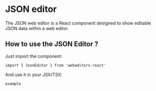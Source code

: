 
# JSON editor

The JSON web editor is a React component designed to show editable JSON data within a web editor.

<MDXCodeSample theme="amy" height="85px" readonly={false} />
<MDXCodeSample theme="barf" height="85px" readonly={false} />
<MDXCodeSample theme="bespin" height="85px" readonly={false} />
<MDXCodeSample theme="cobalt" height="85px" readonly={false} />
<MDXCodeSample theme="coolGlow" height="85px" readonly={false} />
<MDXCodeSample theme="clouds" height="85px" readonly={false} />

## How to use the JSON Editor ?

Just import the component:

``` import { JsonEditor } from 'webeditors-react' ```

And use it in your JSX/TSX:

``` example ```